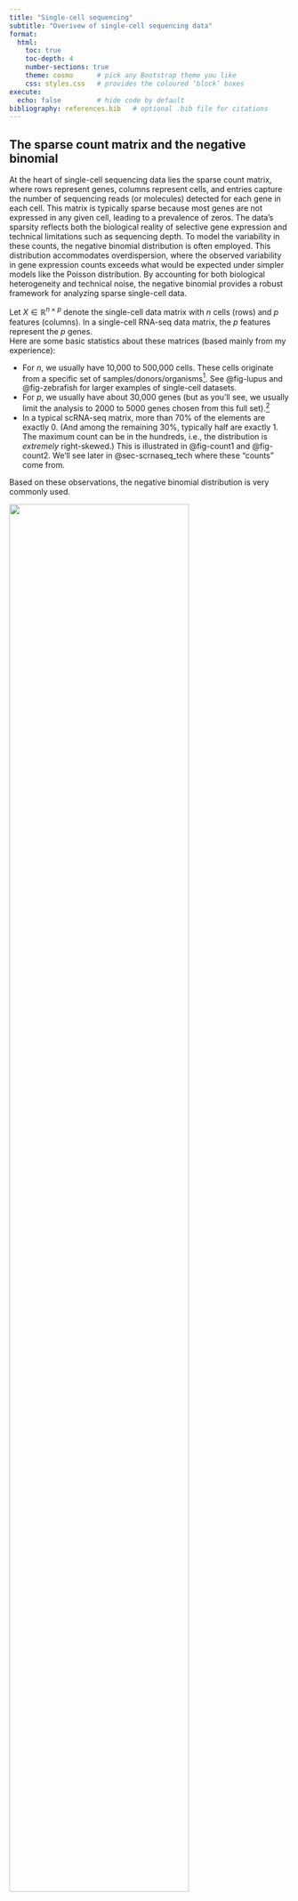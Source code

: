 ```yaml
---
title: "Single-cell sequencing"
subtitle: "Overivew of single-cell sequencing data"
format:
  html:
    toc: true
    toc-depth: 4
    number-sections: true
    theme: cosmo      # pick any Bootstrap theme you like
    css: styles.css   # provides the coloured ‘block’ boxes
execute:
  echo: false         # hide code by default
bibliography: references.bib   # optional .bib file for citations
---
```


## The sparse count matrix and the negative binomial

At the heart of single-cell sequencing data lies the sparse count matrix, where rows represent genes, columns represent cells, and entries capture the number of sequencing reads (or molecules) detected for each gene in each cell. This matrix is typically sparse because most genes are not expressed in any given cell, leading to a prevalence of zeros. The data's sparsity reflects both the biological reality of selective gene expression and technical limitations such as sequencing depth. To model the variability in these counts, the negative binomial distribution is often employed. This distribution accommodates overdispersion, where the observed variability in gene expression counts exceeds what would be expected under simpler models like the Poisson distribution. By accounting for both biological heterogeneity and technical noise, the negative binomial provides a robust framework for analyzing sparse single-cell data.

Let $X \in \mathbb{R}^{n\times p}$ denote the single-cell data matrix with $n$ cells (rows) and $p$ features (columns). In a single-cell RNA-seq data matrix, the $p$ features represent the $p$ genes.\
Here are some basic statistics about these matrices (based mainly from my experience):

-   For $n$, we usually have 10,000 to 500,000 cells. These cells originate from a specific set of samples/donors/organisms[^chapter2_sequencing-1]. See @fig-lupus and @fig-zebrafish for larger examples of single-cell datasets.\
-   For $p$, we usually have about 30,000 genes (but as you'll see, we usually limit the analysis to 2000 to 5000 genes chosen from this full set).[^chapter2_sequencing-2]\
-   In a typical scRNA-seq matrix, more than 70% of the elements are exactly 0. (And among the remaining 30%, typically half are exactly 1. The maximum count can be in the hundreds, i.e., the distribution is *extremely* right-skewed.) This is illustrated in @fig-count1 and @fig-count2. We'll see later in @sec-scrnaseq_tech where these "counts" come from.

[^chapter2_sequencing-1]: You can have a simple hierarchical model in your head -- each human donor contributes one (or more) tissue sample. Each tissue sample contains many cells.

[^chapter2_sequencing-2]: How many genes are there in the human body? This is not a well-defined questions. If you want to only ask about protein-coding genes, there's probably about 24,000 of them [@salzberg2018open]. However, most gene callers (such as CellRanger <https://www.10xgenomics.com/support/software/cell-ranger/latest>, which is what we usually use for 10x single-cell data) also label genes that don't translate. We'll talk about this in @sec-beyond_scrna.

Based on these observations, the negative binomial distribution is very commonly used.

:::: block
::: {layout-ncol="2"}
![](fig/chap2/count.png){width="80%"}

![](fig/chap2/nonzero_hist.png){width="23%"}
:::

Illustration of data from <https://satijalab.org/seurat/articles/pbmc3k_tutorial.html> showing a snippet of the count matrix (left) or percentage of cells with non-zero counts for each gene (right). [@satijalab_tutorial]
::::

The negative binomial (NB) distribution is a widely used model in single-cell RNA-seq analysis due to its ability to handle overdispersion, which is common in gene expression data. Overdispersion occurs when the variance of the data exceeds the mean, a phenomenon that cannot be captured by the Poisson distribution. The NB distribution introduces an additional parameter to model this extra variability, making it more flexible for single-cell data.

Let us focus on the count for cell $i$ and gene $j$, i.e., the value $X_{ij}$. The probability mass function (pmf) of the NB distribution for a random variable ( X\_{ij} ) is given by:

$$
P(X_{ij} = k) = \binom{k + r_j - 1}{k} p_{ij}^r (1 - p_{ij})^k, \quad k = 0, 1, 2, \ldots
$$ {#eq-nb_1}

where $r_j \> 0$ is the dispersion (or “overdispersion”) parameter and $p\_{ij} \in (0, 1)$ is the probability of success. This is the “standard” parameterization, mentioned in <https://en.wikipedia.org/wiki/Negative_binomial_distribution>. This specific parameterization is actually not very commonly used.

Alternatively, the NB distribution is most commonly parameterized in terms of the mean $\mu_{ij}$ and the dispersion parameter $r_j$, which is often preferred in single-cell analysis:

$$
\text{Mean: } \mu_{ij}, \quad \text{Variance: } \mu_{ij} + \frac{\mu_{ij}^2}{r_j} = \mu_{ij}\left(1 + \frac{\mu_{ij}}{r_j}\right).
$$ {#eq-nb_2}

(Compare these relations to the Poisson distribution, where both the mean and variance would be $\mu_{ij}$.)

To relate equation @eq-nb_1 to @eq-nb_2, observe that we can derive,

$$
\mu_{ij} = \frac{r_j (1 - p_{ij})}{p_{ij}}.
$$

We typically use a different overdispersion parameter $r_j$ for each gene $j \in \{1,\ldots,p\}$. Here, $r_j$ controls the degree of overdispersion. When $r_j \to \infty$, the variance approaches the mean, and the NB distribution converges to the Poisson distribution. For single-cell RNA-seq data, the introduction of $r_j$ allows the model to capture both the biological variability between cells and technical noise, making it robust to the sparse and overdispersed nature of gene expression data.

::: block2
**Why would genes even have different overdispersions?** We're assuming in most statistical models that: 1) genes are modeled as a negative binomial random variable, and 2) genes have different overdispersion parameters $r_j$. Why is this reasonable? Is there a biomolecular reason for this?

We draw upon @sarkar2021separating, explaining how the NB distribution is justified (both theoretically and empirically) for scRNA-seq data. After reading this paper, you'll see that the overdispersion originates from the “biological noise” (i.e., the Gamma distribution). This differs from gene to gene because gene expression is subject to many aspects: transcriptomic bursting, the proximity between the gene and the promoter, the mRNA stability and degradation, copy number variation, the cell cycle stage, etc.
:::

#### How do you estimate the overdispersion parameter in practice?

The easiest way is to use `MASS::glm.nb` in R. However, this is very noisy for single-cell data (see @rem-nb_tricky). Since we are estimate one dispersion parameter per gene, many methods use an Empirical Bayes framework to “smooth” the overdispersion parameters [@love2014moderated]. More sophisticated methods (such as SCTransform [@hafemeister2019normalization]) use the Bioconductor R package called `glmGamPoi`. Deep-learning methods simply incorporate estimating the dispersion parameter into the architecture and objective function, see scVI [@lopez2018deep].

Also, note that which we are assuming here that the overdispersion parameter $r_j$ is shared across all the cells for gene $j$, there are methods that also use different overdispersion parameters for different cell populations. See @chen2018umi or the `dispersion` parameter in scVI (see <https://docs.scvi-tools.org/en/stable/api/reference/scvi.model.SCVI.html#scvi.model.SCVI>). In general, using different overdispersion parameters for the same gene across different cell populations is not common, so my suggestion is to: 1) have a diagnostic in mind on how would you know if need to use different overdispersion parameters for the same gene, and then 2) try analyzing the genes where each gene only has one overdispersion parameter and see if you have enough concrete evidence that such a model was too simplistic.

::: block2
**Personal opinion: My preferred parameterization** The formulation @eq-nb_2 by far is the most common way people write the NB distribution. We typically call $r_j$ the "overdispersion" parameter, since the inclusion of $r_j$ in our modeling is typically to denote that there is more variance than a Poisson. I personally don't like it because I find it confusing that a larger $r_j$ denotes a distribution with smaller variance. Hence, I usually write the variance as $\mu_{ij}(1+\alpha_j \mu_{ij})$ (where $\alpha_j = 1/r_j$). This way, $\alpha_j = 0$ is a Poisson distribution. However, even though this makes more sense to me, it's not commonly used. (It's because this parameterization makes it confusing to work with the exponential-family distributions mathematically.)

The main takeaway is to always pay close attention to each paper's NB parameterization. You're looking for the mean-variance relation written somewhere in the paper to ensure you understand the author's notation.
:::

::: {#rem-nb_tricky .block2}
**What makes the negative binomial tricky** Let me use an analogy that is based on the more familiar coin toss. Suppose 30 people each are given a weighted coin where the probability of heads is $10^{-9}$ (basically, it's impossible to get a heads). Everyone coerce and agree to a secret number $N$, and everyone independently flips their own coin $N$ times and records the number of heads. I (the moderator) do not know $N$, but I get to see how many heads each person got during this experiment. My goal is to estimate $N$. What makes this problem very difficult?

If $N$ were 10, or 100, or maybe even 10,000, almost everyone would get 0 heads. That is, we cannot reliably estimate $N$ since the log-likelihood function is very flat. The issue is because count data has a finite resolution — 0 is always the smallest possible value, and 1 is always the second smallest value. Hence, unlike continuous values (which have “infinite resolution” in some sense), non-negative integers “lose” information the smaller the range is.
:::

Returning the negative binomials, consider a simple coding example:

::: block2
```         
set.seed(10)
mu <- 1
true_overdispersion <- 1000
true_size <- mu / (true_overdispersion - 1)
data <- stats::rnbinom(1e5, size = true_size, mu = mu)
overdispersion_vec <- exp(seq(log(1), log(1e7), length.out = 100))
log_likelihood <- sapply(overdispersion_vec, function(overdispersion) {
  size <- mu / (overdispersion - 1)
  sum(dnbinom(data, size = size, mu = mu, log = T))
})
hist(data,
     main = paste("% 0:", round(length(which(data == 0)) / length(data) * 100, 2),
                  "\nEmpirical mean:", round(mean(data), 2),
                  "\nEmpirical variance:", round(var(data), 2))
)
hist(data[data != 0])
plot(log10(overdispersion_vec), log_likelihood)
plot(log10(overdispersion_vec[-c(1:5)]), log_likelihood[-c(1:5)])
```
:::

::: block2
![(Left) Histogram of a dataset where the true mean is 1 and the overdispersion (i.e., $\alpha = 1/r$) is 1000, where almost all the values are 0. Almost 100% of the values are 0 among all 10,000 samples. (Right) The log-likelihood of the overdispersion parameter on the $\log_{10}$ scale.](fig/chap2/negbinom_example.png){#fig-negbinom_example width="100%" fig-align="center"}
:::

### Remembering that these cells come from donors/tissues!

The $n$ cells in our single-cell dataset originate from $m$ tissues/samples/donors/etc. That is, the cells are stratified (or hierarchically organized). Based on your scientific question of interest, this is a consideration you might want your analysis to take into account. In general, each of the $n$ cells in your single-cell dataset will have "metadata" (such as which sample the cell came from). See @fig-lupus and @fig-zebrafish as examples. We will see in @sec-de_cohort on how some methods explicitly take into account this "hierarchical" structure of the data. However, most methods that are intended for cell lines or genetically-controlled scenarios do not focus on this hierarchical structure (since all the cell-lines or organisms are nearly identical).

::: block
![982 individuals, from which roughly 1200 cells were sequenced from each (from the blood) to give rise to roughly $n=1.27$ million cells. [@yazar2022single]](fig/chap2/lupus.png){#fig-lupus width="100%" fig-align="center"}
:::

::: block
![1,223 zebrafish embryos, from which roughly 500 cells were sequenced from each to give rise to roughly $n=1.25$ million cells. [@saunders2023embryo]](fig/chap2/zebrafish.png){#fig-zebrafish width="100%" fig-align="center"}
:::

Typically, you can expect that the cells in a single-cell analysis come from one of three categories:

-   **Cell-lines** (In vitro): Cells grown in controlled laboratory conditions, such as HeLa or HEK293, typically on a petri dish, are commonly used for experiments requiring consistency and ease of manipulation. These cells are ideal for studying specific pathways or drug responses in a simplified system.

-   **Model organisms** (In vivo): Cells derived from model organisms (such as zebrafish, genetically engineered mice, yeast, specific plants, etc.) allow researchers to study conserved biological processes in a controlled, organismal context. These systems often provide genetic and developmental insights that are directly relevant to human biology.

-   **Humans** (In vivo): Cells from human tissues or blood samples provide direct insights into human biology, disease mechanisms, and patient-specific variability. They are often used in translational research to bridge findings from cell lines and model organisms to clinical applications.

Other categories, such as xenografts, organoids, and co-culture systems, also play critical roles in capturing specific aspects of cellular behavior and interactions.

## The role of normalization to adjust for sequencing depth

Normalization is a critical step in the analysis of single-cell sequencing data, addressing the technical variability introduced by differences in sequencing depth across cells. Sequencing depth refers to the total number of reads obtained for each cell, which can vary due to technical factors like library preparation or instrument sensitivity. Without normalization, cells with higher sequencing depth might appear to express more genes simply because of greater read coverage, not biological differences. Normalization methods aim to make gene expression counts comparable across cells by adjusting for these differences, ensuring that downstream analyses reflect true biological variation rather than technical artifacts. This step is foundational for accurate clustering, differential expression analysis, and other interpretative tasks in single-cell studies.

It has been known for a long time that when dealing with count data, proper normalization is foundational to properly doing meaningful inference. See [@risso2014normalization]. As we will see in [Chapter 3](chapter3_tech.qmd), sequencing technologies cannot control how many reads (i.e., "counts") are sequenced from each cell -- this depends on the biochemistry efficency. Also, larger cells typically have more reads (which is itself a confounder) [@maden2023challenges]. We will describe normalization in more detail in @sec-normalization.

## The typical workflow for any sc-seq data

We will now describe the common steps at the start of a single-cell sequencing computational workflow (i.e., the steps that happen after the data has been collected and been aggregated into a matrix). More details about the downstream steps will be discussed in detail in [Chapter 3](chapter3.qmd). See [@luecken2019current; @heumos2023best] for fantastic tutorials on best practices (among many). I'll like to plug my own paper about best practices [@prater2024all].

::: block
![Abridged and typical workflow of a sc-seq dataset. [@luecken2019current]](fig/chap2/workflow.png){#fig-workflow width="100%" fig-align="center"}
:::

For additional reference: See <https://www.sc-best-practices.org/> and <https://www.bigbioinformatics.org/intro-to-scrnaseq>.

### (Optional) Ambient reads

(This step will make more sense once you know a bit about how scRNA-seq data is generated, see [Chapter 3](chapter3_tech.qmd).)

Ambient reads and doublets (see @fig-ambient) are common technical artifacts in single-cell sequencing data that can distort biological interpretations if left unaddressed. Ambient reads arise from background RNA that is captured during sequencing but does not originate from the cell being analyzed. These reads can falsely inflate gene expression levels, particularly for highly abundant transcripts. Detecting and mitigating these artifacts is an optional but valuable step in data preprocessing, as it improves the overall quality and biological relevance of downstream analyses.

::: block
![Cartoon illustrating either ambient RNA or doublets. From <https://www.10xgenomics.com/analysis-guides/introduction-to-ambient-rna-correction>.](fig/chap2/ambient.png){#fig-ambient width="100%" fig-align="center"}
:::

::: block3
**Input/Output.** The input to ambient detection is a count matrix $X\in \mathbb{Z}_+^{n\times p}$ for $n$ cells and $p$ features (i.e., genes), and the output is $X'\in \mathbb{Z}_+^{n'\times p}$ where $X'_{ij} \leq X_{ij}$ for all cell $i$ and feature $j$.
:::

### How to do this in practice

This is not always done in a standard analysis of 10x scRNA-seq data because the CellRanger pipeline does a pretty good job for you already by default. However, for certain finicky biological systems that deviate from the norm, you might purposely *not* use CellRanger's default ambient detection and doublet detection, and instead choose to manually perform your own so that you have more control. In that case, the main ambient RNA detection method I've seen used is SoupX [@young2020soupx].

### Cell filtering (or doublet detection) {#sec-cell_filtering}

Cell filtering is a crucial preprocessing step in single-cell sequencing analysis, aimed at removing low-quality or irrelevant cells to ensure reliable downstream analyses. During the sequencing process, some cells may produce insufficient data due to poor capture efficiency, leading to low gene counts or incomplete profiles. Additionally, some "cells" may actually be empty droplets or doublets. Doublets occur when two cells are captured together in the same droplet or well, leading to mixed gene expression profiles that do not represent any single cell. Filtering typically involves setting thresholds on metrics like the total number of detected genes, the fraction of mitochondrial gene reads (a marker of stressed or dying cells), and overall sequencing depth. By carefully selecting cells that meet quality standards, researchers can reduce noise, improve the robustness of analyses, and focus on biologically meaningful signals. This step helps ensure that the dataset represents a true and interpretable snapshot of cellular diversity.

(Typically, ambient RNA means you're trying to subtract "background" counts from your scRNA-seq matrix. The number of cells remains the same. In contrast, cell filtering is removing cells, typically geared to target cells deemed to be empty droplets or doublets.)

::: block3
**Input/Output.** The input to cell filtering is a count matrix $X\in \mathbb{Z}_+^{n\times p}$ for $n$ cells and $p$ genes, and the output is $X'\in \mathbb{Z}_+^{n'\times p}$ where $n' \leq n$, whose rows are a strict subset of those in $X$.
:::

### How to do this in practice

This is commonly using the `subset` function in R, where we commonly filter based on `nFeature_RNA` (i.e., the number of genes that are expressed in a cell) and `percent.mt` (i.e., the fraction of counts that are originating from mitochondrial genes). The latter is usually computed using `Seurat::PercentageFeatureSet`[^chapter2_sequencing-3]. See @fig-filtering for an illustration. There is no commonly used threshold for these filters, but it typically depends on removing the extreme quantiles in your dataset. If this simple filter isn't sophisticated enough to detect doublets (and you have good biological/technical reasons to suspect doublets, typically due to either the cell isolation or droplet formulation step), the doublet detection method I've seen used is DoubletFinder [@mcginnis2019doubletfinder].

[^chapter2_sequencing-3]: Typically, the feature selection step doesn't use the normalized matrix even though normalization happens before feature selection. See <https://github.com/satijalab/seurat/blob/ece572a/R/preprocessing.R#L3995>. This is because it's preferable to normalize using *all* the reads, even from genes you don't actually include in your analysis.

**Note**: In `Seurat`, the cells are denoted as *columns* and features (such as genes) as *rows*. This is the transpose of the typical statistical notation.

::: block
![The filtering in the Seurat tutorial dataset goes from 2700 cells to 2638 cells. See the tutorial in <https://satijalab.org/seurat/articles/pbmc3k_tutorial.html>.](fig/chap2/filtering.png){#fig-filtering width="100%" fig-align="center"}
:::

We usually filter based on `nFeature_RNA` because cells with too few genes are potentially deemed as empty droplets, and cells with too many genes are potentially deemed as doublets. High percentage of gene expression from mitochondrial genes is typically an indicator of poor sample quality[^chapter2_sequencing-4].

[^chapter2_sequencing-4]: See <https://en.wikipedia.org/wiki/Low-rank_approximation>.

### A brief note on other approaches

See [@xi2021benchmarking] for a benchmarking of doublet detection methods.

### Normalization {#sec-normalization}

Normalization is a key step in single-cell sequencing analysis, designed to adjust raw data so that gene expression measurements are comparable across cells. Variability in sequencing depth and technical artifacts can cause discrepancies in the total number of reads captured per cell, making raw counts unsuitable for direct comparison. Normalization methods address this by scaling or transforming the data to account for these differences, ensuring that observed expression levels more accurately reflect true biological variation. Approaches can range from simple scaling based on total counts to more sophisticated strategies that model the underlying distribution of the data. Normalization not only improves the accuracy of downstream analyses, such as clustering and differential expression, but also enhances the interpretability of results by reducing technical noise.

Typically, the normalization has the following form:

$$
X_{ij} \leftarrow \log\Big(\frac{10,000 \cdot X_{ij}}{\sum_{j'=1}^{p}X_{ij'}}+1
\Big).
$$ {#eq-normalization}

The fraction $X_{ij}/\sum_{j'=1}^{p}X_{ij'}$ allows us to model the *relative proportions* (instead of absolute counts) of gene expression in each cell. The $\log(\cdot)$ is to handle the right-skewed nature of the data (since an entry of $X_{ij}$ is still 0 even after computing the fraction, and taking a fraction doesn't adjust for the skewed nature by itself). The $+1$ is handle the fact that we cannot take $\log(0)$. The only arbitrary thing in the factor of 10,000 -- it's simply for convenience to scale all the values (remember, $\log(AB) = \log(A) + \log(B)$, so essentially, this normalization is shifting all the fractions up by $\log(10,000)$). The number of 10,000 (or sometimes 1 million) became commonplace because we can now interpret the number $10,000 \cdot (X_{ij}/\sum_{j'=1}^{p}X_{ij'})$ as the hypothetical number of counts we would've gotten in cell $i$ for gene $j$ if the sequencing depth of cell $i$ were 10,000.

### How to do this in practice

See the `Seurat::LogNormalize` function, illustrated in @fig-normalize.

::: block
![The normalization step in the Seurat tutorial. See the tutorial in <https://satijalab.org/seurat/articles/pbmc3k_tutorial.html>.](fig/chap2/normalize.png){#fig-normalize width="100%" fig-align="center"}
:::

::: block3
**Input/Output.** The input to normalization is a count matrix $X\in \mathbb{Z}_+^{n\times p}$ for $n$ cells and $p$ features (i.e., genes), and the output is $X'\in \mathbb{R}^{n\times p}$.
:::

### A brief note on other approaches

There's actually a lot of normalization methods since normalizing count data has existed ever since bulk-sequencing. However, three notable mentions are: SCTransform [@hafemeister2019normalization] which uses a NB GLM model to normalize data and GLM-PCA [@townes2019feature] which uses a GLM matrix factorization to adjust for sequencing depth, where both methods use adjust using the observed sequencing depth for each cell. Deep-learning methods like scVI [@lopez2018deep] include the library size as a latent variable to be estimated itself. See [@lause2021analytic; @ahlmann2023comparison] for benchmarkings.

::: block2
**Remark (Personal opinion: The log-transformation and lack of the negative binomial).** It is well documented that this log-normalization is not best -- see [@townes2019feature] and [@hafemeister2019normalization] for in-depth discussions. The issues stem from "discrete-ness" of the log transformation. However, surprisingly, as shown in papers such as [@ahlmann2023comparison], the log-transformation is actually quite robust.
:::

### Feature selection

Feature selection is a critical step in single-cell sequencing analysis that focuses on identifying the most informative genes for downstream analyses. Single-cell datasets often include thousands of genes, many of which may be uninformative due to low variability or consistent expression across all cells. By narrowing the focus to a subset of highly variable genes (HVGs), feature selection reduces noise, enhances computational efficiency, and highlights the genes most likely to drive biological differences. These selected features are used in clustering, dimensionality reduction, and other tasks where capturing meaningful variation is essential. Effective feature selection ensures that the resulting analyses are both interpretable and biologically relevant.

::: block3
**Input/Output.** The input to feature selection is a count matrix $X\in \mathbb{Z}_+^{n\times p}$ for $n$ cells and $p$ features (i.e., genes)[^chapter2_sequencing-5], and the output is $X'\in \mathbb{R}^{n\times p'}$ where $p' \leq p$, whose columns are a strict subset of those in $X$.
:::

[^chapter2_sequencing-5]: Typically, the feature selection step doesn't use the normalized matrix even though normalization happens before feature selection. See <https://github.com/satijalab/seurat/blob/ece572a/R/preprocessing.R#L3995>. This is because it's preferable to normalize using *all* the reads, even from genes you don't actually include in your analysis.

### The standard procedure: Variance Stabilizing Transformation

The `vst` (variance stabilizing transformation) procedure is a commonly used method in single-cell RNA-seq analysis for identifying highly variable genes. It is designed to account for the relationship between a gene's mean expression and its variability, ensuring that variability is measured in a way that is independent of mean expression levels. The procedure involves the following steps:

1.  **Fitting the Mean-Variance Relationship**:

First, the relationship between the log-transformed variance and log-transformed mean of gene expression values is modeled using local polynomial regression, commonly referred to as `loess`. This step captures the expected variance for a given mean expression level. Let $\mu_j$ denote the mean expression of gene $j$ and $\sigma_j^2$ its variance. The `loess` fit provides the expected variance, $\hat{\sigma}_j^2$, as a smooth function of $\log(\mu_j)$.

2.  **Standardizing Gene Expression Values**:

The observed expression values for each gene are then standardized to account for the expected variance: $$
Z_{ij} = \frac{X_{ij} - \mu_j}{\sqrt{\hat{\sigma}_j^2}},
$$ where $X_{ij}$ is the observed expression value for gene $j$ in cell $i$, $\mu_j$ is the observed mean for gene $j$, and $\hat{\sigma}_j^2$ is the expected variance given by the fitted `loess` line. This standardization ensures that variability is measured relative to what is expected for genes with similar mean expression levels.

3.  **Clipping and Variance Calculation**: To prevent outliers from dominating the analysis, the standardized values $Z_{ij}$ are clipped to a maximum value, determined by a parameter such as `clip.max`. The variance of each gene is then calculated based on the clipped standardized values. Genes with the highest variance are selected as highly variable and prioritized for downstream analyses, such as clustering and trajectory inference.

This procedure addresses the inherent bias where genes with higher mean expression tend to exhibit greater variance, even if this variance is not biologically meaningful. By standardizing variability against the expected mean-variance relationship, the `vst` method provides a robust approach to identifying genes that truly capture biological heterogeneity across cells.

::: block2
**Remark (Feature selection, agnostic of the rest of the analysis).** For the statistical students, feature selection might seem a bit odd. After all, we're selecting the genes to use in our analysis (again, typically about 2000 genes among 30,000 genes) *before* we do any other modeling. This is unlike the Lasso, where the feature selection is done *while* we're doing a downstream task (i.e., regression in this case).

In a scRNA-seq analysis, we typically use the HVGs upfront, and use only these genes for all remaining downstream analyses. This is mainly for pragmatic reasons -- most genes are 0's in almost all the cells, so there's no need to involve these genes in any of our downstream analysis.
:::

### How to do this in practice

See the `Seurat::FindVariableFeatures` function, illustrated in @fig-vst-selection.

::: block
![The feature selection step in the Seurat tutorial, which selects the highly variable 2000 genes (from the 13,714 genes sequenced). See the tutorial in <https://satijalab.org/seurat/articles/pbmc3k_tutorial.html>.](fig/chap2/vst-selection.png){#fig-vst-selection width="100%" fig-align="center"}
:::

### A brief note on other approaches

See [@zhao2024systematic] for an overview of feature selection methods. This is a interesting statistical modeling question in the sense that the goal for these methods is often how to distinguish between "technical variance" (i.e., variation attributed to sequencing depth) from "biological variance" (i.e., if a gene has different expressions across cells in the tissue).

### (Optional) Imputation {#sec-imputation}

Imputation refers to methods used to infer missing or undetected values in single-cell sequencing data, particularly addressing the zeros that dominate scRNA-seq datasets. Early in the development of single-cell technologies, these zeros were often attributed to "dropouts," where lowly expressed genes failed to be captured due to technical limitations. Zero-inflated models were developed to distinguish between "true" biological zeros -- where a gene is genuinely not expressed -- and dropout zeros, filling in the latter to provide a more complete representation of gene expression. However, with advancements like unique molecular identifiers (UMIs), scRNA-seq data have become more reliable and less prone to dropout artifacts. As a result, the need for imputation has diminished, and modern workflows often bypass it entirely, favoring raw or minimally processed data that more accurately reflect true biological variation. Imputation remains an optional step, typically reserved for specific analyses where reconstructing missing data is critical. See [@hou2020systematic] for a review of many methods in this category.

See [@kharchenko2014bayesian] for the landmark paper that originally discussed dropouts. However, see @rem-zero-inflation for why these "dropouts" are no longer common to worry about in your single-cell analysis.

### How to do this in practice

I've see MAGIC (Markov Affinity-based Graph Imputation of Cells) [@van2018recovering] used quite often, if there's a data imputation being performed. This method imputes missing gene expression values by leveraging similarities among cells using a graph-based approach. MAGIC constructs a nearest-neighbor graph where cells are nodes, and edges represent biological similarity. Through data diffusion, information is shared across similar cells to denoise and recover underlying gene expression patterns. See @fig-magic.

::: block
![Schematic of the MAGIC method [@van2018recovering].](fig/chap2/magic.png){#fig-magic width="100%" fig-align="center"}
:::

### Dimension reduction

Dimension reduction, particularly methods like Principal Component Analysis (PCA) and Singular Value Decomposition (SVD), serves as a cornerstone in single-cell sequencing analysis. The primary goal is twofold: first, to obtain a low-dimensional representation of the data, which is critical for visualizing complex datasets and enabling computationally efficient downstream analyses such as clustering and trajectory inference. By condensing thousands of genes into a smaller number of principal components, researchers can focus on the dominant patterns of variation that drive biological differences. Second, dimension reduction helps denoise the data by filtering out technical noise and minor variations that are less biologically relevant. This makes the resulting analysis more robust and interpretable, allowing researchers to capture meaningful cellular heterogeneity while mitigating the impact of sparsity and noise inherent to single-cell datasets.

::: block3
**Input/Output.** The input to dimension reduction is a matrix $X\in \mathbb{R}^{n\times p}$ for $n$ cells and $p$ features (i.e., genes). The output is $Z \in \mathbb{R}^{n\times k}$ where $k \ll p$ (where there are $k$ latent dimensions, typically between 5 to 50). We call $Z$ the score matrix. Most dimension reduction (typically only linear ones -- i.e., ones based on a matrix factorization) also return: (1) gene loading matrix $W \in \mathbb{R}^{p \times k}$, and (2) "denoised" matrix $X'\in \mathbb{R}^{n\times p}$, which is some form of $X' = ZW^\top$.
:::

### The standard procedure: PCA

Principal Component Analysis (PCA) is a dimensionality reduction technique widely used in single-cell RNA-seq analysis to simplify complex datasets while retaining the most important patterns of variation. By transforming high-dimensional gene expression data into a smaller set of principal components, PCA captures the dominant trends in the data, such as differences between cell types or states. This reduced representation helps to mitigate the noise and sparsity inherent in single-cell data, making downstream tasks like clustering, trajectory inference, and visualization more efficient and interpretable. PCA serves as a foundational step in many single-cell workflows, offering both computational efficiency and biological insight.

::: block
![Illustration of the PCA of a $p=2$-dimensional dataset reduced to one dimension ($K=1$). (Left) Showing the maximization or minimization perspective of PCA.](fig/chap2/pca-illustration1.png){#fig-pca-illustration1 width="100%" fig-align="center"}
:::

::: block
![Showing how to interpret PCA as a matrix approximation. Here, the "component" is $\hat{W}$, and the "loading" is $\hat{Z}=X\hat{W}$.](fig/chap2/pca-illustration2.png){#fig-pca-illustration2 width="100%" fig-align="center"}
:::

I'll describe the PCA in a bit more detail here since it's can be a bit confusing.

::: block
**Theorem (Equivalent formulations of PCA).** Let $X \in \mathbb{R}^{n\times p}$ be a centered matrix ( i.e., $\overline{X}_{\cdot j} = 0$ for all $j\in\{1,\ldots,p\}$) and $K$ be a pre-chosen latent dimensionality (such that $k \ll p$). Let $\hat{\Sigma} = X^\top X/n$ denote the empircial covariance matrix.

The following four estimated embeddings $\hat{Z} \in \mathbb{R}^{n\times k}$ are "equivalent."

1.  **Maximization of information captured by the covariance** (shown in @fig-pca-illustration1 (left)): Define $\hat{Z} = X\hat{W}$ where $$
    \hat{W} = \argmax_{W \in \mathbb{R}^{p\times K}}\tr\Big(W^\top \hat{\Sigma} W\Big),
    \quad \text{such that} \quad W^\top W = I_K.
    $$ {#eq-pca-maximize_variance}

2.  **Minimization of reconstruction error (via squared Euclidean loss)** (shown in @fig-pca-illustration1 (left)): Define $\hat{Z} = X \hat{W}$ where $$
    \hat{W} = \argmin_{W \in \mathbb{R}^{p\times K}}\frac{1}{n}\sum_{i=1}^{n}\Big\|X_{i\cdot} - WW^\top X_{i\cdot}\Big\|^2_F
    \quad \text{such that} \quad W^\top W = I_K.
    $$ {#eq-pca-minimize_reconstruction}

3.  **Low-rank approximation of the interpoint distances (via squared Euclidean distances)**: Let $D_X \in \mathbb{R}^{n\times n}_+$ denote the matrix of squared Euclidean distances among all $n$ samples in $X$, i.e., $[D_X]_{i_1,i_2} = \|X_{i_1,\cdot} - X_{i_2,\cdot}\|^2_F$ for all $i_1,i_2 \in \{1,\ldots,n\}$. (This is a function of $X$.) Then, construct $\hat{Z}=X\hat{W}$ where $$
    \hat{W} = \argmin_{W \in \mathbb{R}^{p\times K}} \sum_{i_1,i_2 \in \{1,\ldots,n\}}  \big[D_X\big]_{i_1,i_2} - \big[D_{XW}\big]_{i_1,i_2} \quad \text{such that} \quad W^\top W = I_K,
    $$ {#eq-pca-estimator_interpoint} and $D_{XW}  \in \mathbb{R}^{n\times n}_+$ is the matrix of squared Euclidean distances constructed from $XW$.
:::

Notice that Formulation #3 is simply the sum of differences (not squared) since projections are non-expansive, so the interpoint Euclidean distances necessarily decrease. We are not accurately describing the identifiability conditions above to formalize what "equivalence" technically means.

Some remarks:

-   **Relation to eigen-decompositions**: PCA is fundamentally tied to eigen-decompositions due to the Low-Rank Approximation theorem[^chapter2_sequencing-6] (more formally, the Eckart-Young-Mirsky theorem). Specifically, $\hat{W}$ is the eigenvalues of $\hat{\Sigma}$, the covariance matrix. See @fig-pca-illustration2 (right).

[^chapter2_sequencing-6]: See <https://en.wikipedia.org/wiki/Low-rank_approximation>.

(If you are familiar with how to manipulate eigen-decompositions, you can convince yourself that Formulation 2 is most directly related to the Low-Rank Approximation.)

-   **Interpretation of Formulation #1**: In Formulation 1, we want to project the data $X$ onto a lower-dimensional subspace defined by $\hat{W}$ such the low-dimensional data $\hat{Z}$ has as much variance as possible. This is by far the most common explanation of PCA. Part of its appeal is that it's easy to explain what the "population model's target quantity" is through this interpretation, but 1) it requires you to intrinsically understand why preserving covariance is something useful when we're more interested in about the cells themselves, and 2) does not give insight to the more popular extensions of PCA.

**Adjustable aspects to obtain other dimension-reduction methods**: 1) Choosing a more suitable estimate of the population covariance $\Sigma = \mathbb{E}[X^\top X]/n$ (or its correlation counterpart), or 2) enforcing additional structure (such as sparsity) onto the columns of $\hat{W}$.

-   **Interpretation of Formulation #2**: In Formulation 2, we want to project the data $X$ onto a lower-dimensional subspace defined by $\hat{W}$ such that the ambient-dimensional data is as close to the original data as possible (i.e., the projection "disturbs" the data the least). This interpretation reveals that PCA is trying to find the subspace that "distorts" each cell's expression the least. While this won't be used to motivate more modern embedding methods, it 1) offers a formal relation between PCA and matrix denoising, and 2) is the motivation for autoencoders later on.

**Adjustable aspects to obtain other dimension-reduction methods**: 1) How to measure the "error" between each cell's expression and its reconstructed expression, 2) how this reconstruction is constructed given a cell's low-dimensional representation?

-   **Interpretation of Formulation #3**: In Formulation 3, we conceptually think about the cells' interpoint distances (i.e., the distances between any two pairs of cells). Then, we want to project the data $X$ onto a lower-dimensional subspace defined by $\hat{W}$ such the low-dimensional data $\hat{Z}$ preserves the distances between any two pairs of cells as much as possible. This perspective is perhaps the most intuitive, and also most revealing on the shortcomings of PCA. PCA is choosing to preserve the pairwise distances in a very specific fashion, via the squared Euclidean distances. There are a two aspects that reveal the deficiency of PCA:

1.  PCA is trying to preserve the *squared* Euclidean distance, so it's going to put most of its attention on pairs of points that are very far away from one another.
2.  We consider *all* pairs of points.

These two aspects combined yield the qualitative statement that "PCA favors a global embedding that preserve far-away points".[^chapter2_sequencing-7] In some sense, this is the exact opposite of what we want -- qualitatively, we probably care more about getting the relative distances of each points and its immediate/local neighbors (so we can accurately see the subtle shifts in cells, as in trajectory inference).

[^chapter2_sequencing-7]: Sometimes, people use the word "overcrowding" to refer to the fact that embedding methods might collapse nearby points too aggressively.

**Adjustable aspects to obtain other dimension-reduction methods**: 1) How we're measuring distance in $X$ or in $Z$ we're using (perhaps using a distance that adapts to the geometry of the data), 2) how to measure the "distortion" in the pairwise distances, 3) which pairs of cells do we care about preserving their distances?

-   **References for the proofs**: Relating one and two is mainly an exercise in matrix algebra. To show that Formulation #3 is also PCA, see Theorem 14.4.1 in [@kent1979multivariate].

::: block2
**Remark (The words we use to call the columns of** $\hat{W}$ after doing a linear-dimension reduction method like PCA). Note that $\hat{W}$ is a $p$-by-$K$ matrix. That is, each column of $\hat{W}$ has one number for each feature (i.e., gene). We typically call each column one of a few things: "gene program" or "pathway" (both more biology-facing) or "eigen-gene" or "topic" (both more statistics-facing). Regardless, these words is to denote that each column of $\hat{W}$ denotes a set of genes that work together, based on the magnitude and sign that feature has in this column.
:::

### How to do this in practice

See the `Seurat::RunPCA` function, illustrated in @fig-pca. The resulting visualization is shown in @fig-pca-fig.

::: block
![The PCA step. See the tutorial in <https://satijalab.org/seurat/articles/pbmc3k_tutorial.html>.](fig/chap2/pca.png){#fig-pca width="100%" fig-align="center"}
:::

::: block
![Using the `Seurat::DimPlot(pbmc, reduction = "pca")` function to visualize the first two PCs. See the tutorial in <https://satijalab.org/seurat/articles/pbmc3k_tutorial.html>.](fig/chap2/pca-fig.png){#fig-pca-fig width="100%" fig-align="center"}
:::

### A brief note on other approaches

The distinction between "imputation" and "dimension reduction" gets murky because 1) computationally, many imputation methods rely on a dimension reduction, and 2) statistically, due to the low-rank approximation property of PCA, you can interpret many dimension reductions methods as an imputation method. When I say that "imputation is optional," what I really mean is that modeling zero-inflation is typically optional.

Reviews of imputation methods such as [@hou2020systematic] contain overview of dimension-reduction methods. eSVD [@lin2023esvd] and GLM-PCA [@townes2019feature] are dimension reduction methods that leverage the fact that the NB is in the exponential family (among many). FastTopics [@carbonetto2021non] is a popular non-negative matrix factorization method (among many) for modeling single-cell data. (We won't have time to discuss non-negative matrix factorization in this course.) All these mentioned methods are able to perform normalization with dimension reduction simultaneously. Also, dimension-reductions are commonly folded into a method that aims to do multiple tasks simultaneously (for example, see scINSIGHT [@qian2022scinsight], among many examples). See [@ghojogh2021factor] for a massive review of common dimension-reduction frameworks.

However, by far the most popular method nowadays is using VAEs, since it is easy to combine dimension reduction with other downstream tasks. We'll discuss VAEs in more detail in @sec-vae.

::: block2
**Remark (Personal opinion: Considerations for picking an appropriate dimension-reduction method).** The categorizations of "linear" vs. "non-linear" is a bit blurry. Personally, I would call methods like eSVD [@lin2023esvd] and GLM-PCA [@townes2019feature] as "linear" (in addition to PCA and fastTopics [@carbonetto2021non]) since you estimate a matrix factorization and there's a fixed transformation that relates the observed count $X_{ij}$ to the inner product between a cell's latent vector $Z_{i,\cdot}$ and a gene's latent vector $W_{j,\cdot}$.

Typically, people refer to non-linear dimension reductions as methods that do not use a matrix factorization (think of diffusion maps [@haghverdi2015diffusion] or deep-learning methods [@lopez2018deep]). Since non-linear methods can capture more complex relations than linear methods, what are some considerations you should make to pick a particular method?

-   **Mean-variance relation**: PCA is intimately connected to modeling the data with constant Gaussian noise (i.e., every entry of $X_{ij}$ is observed with the same amount of Gaussian error [@tipping1999probabilistic]. However, you might want to use a method where you expect the amount of variability in the data increases as the mean increases (such as a Poisson distribution). See [@lin2022esvd] for more details.
-   **Gene programs**: Methods that do not use a matrix factorization often do not give you a built-in way to interpret collections of genes. In contrast, after using a matrix factorization approach like PCA, you can interpret how genes are coordinating through the estimated matrix $\hat{W}$.
-   **"Distance" between cells**: As you saw in Formulation #3 @eq-pca-estimator_interpoint, PCA cares about the *Euclidean* distance between any two cells. Sometimes, such as in a diffusion map (see Palantir for instance [@setty2019characterization]), you have in mind a more appropriate way to measure how "different" two cells are.

(Notice that by itself, the fact that "non-linear methods can capture non-linear structure" is not really a good enough reason to use a non-linear method. This is because this statement itself is somewhat vacuous. By the low-rank approximation theorem (<https://en.wikipedia.org/wiki/Low-rank_approximation>), as long as you use enough latent dimensions, any linear method can also capture non-linear structures. The only advantage of non-linear methods in this setting is that the non-linear method can represent this non-linear structure with "less numbers" (i.e., an information-compression perspective).)

In general, there is *never* a "strictly better" option. Every reasonable method has its own niche on what kind of {technology, experiment, data, biological-question} setting it outshines other competitors. Your job as a thoughtful researcher is to: 1) understand the conceptual differences between all these methods, and 2) have a concrete strategy on how you would make an informed decision on which method you want to apply.
:::

### Batch correction/Covariate adjustment {#sec-batch_correction}

Batch correction is a vital step in single-cell sequencing analysis that addresses technical variability introduced by differences in experimental conditions, such as processing time, reagent batches, or sequencing runs. These batch effects can obscure true biological signals and create artificial differences between groups of cells. Batch correction methods aim to align data from different batches while preserving meaningful biological variation. Techniques range from simple scaling adjustments to advanced algorithms that model batch effects explicitly. As single-cell studies increasingly combine datasets from multiple experiments or institutions, effective batch correction ensures that comparisons and integrative analyses reflect biological reality rather than technical artifacts. See @fig-batch1 for an illustration of this.

We will talk about this a bit more when we discuss integration methods for cell-type labeling @sec-celltype_labeling.

:::: block
::: {layout-ncol="3"}
![](fig/chap2/batch1.png){width="100%"}

![](fig/chap2/batch2.png){width="100%"}

![](fig/chap2/batch3.png){width="100%"}
:::

Illustration of what the goal of batch correction is. All these are UMAPs (see @sec-visualization). The top row colors cells by their batch, and the bottom row colors cells by cell type. (Left) Original data showing batch effects. (Middle) Intermediate processing. (Right) The batch-corrected data. [@tran2020benchmark]
::::

::: block3
**Input/Output.** The input to batch correction is (1) either the normalized matrix $X \in \mathbb{R}^{n\times p}$ or the score matrix $Z \in \mathbb{R}^{n\times k}$ and (2) an categorical vector $C \in \{1,\ldots,B\}^n$ which denotes which cell belongs to which batch. (Certain batch correction methods might require more information.) In a literal sense, both $X$ and $Z$ are technically row-wise concatenations of many datasets.
:::

If the input is a normalized matrix, the output is a batch-corrected normalized matrix $X'   \in \mathbb{R}^{n\times p}$. If the input is a score matrix $Z$, the output is a batch-corrected score matrix $Z'   \in \mathbb{R}^{n\times k}$.

::: block
**Remark (What makes this task statistically possible?).** There are many sources of "noise" (i.e., things unrelated to the biology we're trying to study) in a single-cell dataset.

1.  **Sequencing noise**: This comes from the fact that we "randomly" get counts from each cell, and we can't control how effective each cell is at producing counts. We can think of this as "mean-zero, i.i.d. across all cells" in some sense.
2.  **Batch noise**: This is the "noise" that originates from a particular batch. It is probably more statistically appropriate to think of this as a "bias," because it is *not* mean-zero. Instead, we conceptually think of this as a shift occurring to all the cells in a batch more-or-less uniformly (but could impact different genes differently).
3.  **Biological confounding noise**: Say you want to study how lung tissue changes during aging, but some of your tissue samples come from donors who smoke. The aging biological signature you're hoping to find would likely be confounded by a smoking signature. This "noise" is also not mean-zero, and it could be different across different cell types. However, given a cell type, this biological confounding effect should be the same across batches. (The trouble is that you might not be aware of all the confounders during an analysis.)

Hence, it is possible to "remove" batch effects because: 1) it's a constant "shift" for all the cells in the same batch, and 2) we always know the "batches," since it is purely an artifact of how data is generated. Most batch-correction papers are statistically motivated, but do not have formal theoretical properties. This is primarily due to the fact that in practice, it's *very* hard to know how to model a batch effect rigorously. However, there are a few papers that try to leverage this intuition formally in a statistical framework, see [@ma2024principled].
:::

::: block2
**Remark (The term "batch" is very overloaded).** There are many steps during a single-cell analysis (see [Chapter 3](chapter3_tech.qmd)). These are some of the things a "batch" could refer to: 1) cells processed together during droplet/gem formation, 2) cells processed during during PCR amplification, 3) cells processed together during sequencing (this is most common usage of the word "batch"), 4) cells processed using different protocols, 5) cells processed by different labs, 6) cells of different donors/organisms, among many more. (The first three steps are similar in "resolution," but the last three are more "coarse" in how a batch is defined.)

*Technically*, the statistical logic of most batch-correction methods isn't suitable for trying to align cells from different donors/organisms since in this setting, the "batches" are based on biology, not a technical artifact. For example, the differences between cells from two donors could be much more complicated than simply cells in two different sequencing batches.

In general, be sure to discuss with the people who generated the data (who likely will have a lot more experience on what technical artifacts are worth worrying about) on how to think about batch effects.
:::

### What's the difference between "batch-correcting" and "adjusting for covariates"?

Technically, there are some batch-correction methods whose premise is to treat each batch as simply a covariate to be adjusted for. The primary example is COMBAT [@zhang2020combat]. However, most batch-correction methods do not do this. There is no formal reason why. I personally feel it's because batch effects is such a critical bottleneck for almost every single-cell analysis that it's imperative to use a method that is as (sensibly) flexible as possible. See my remark later in @rem-batch. See [@tran2020benchmark; @luecken2022benchmarking] for benchmarking multiple batch correction methods.

### A typical choice: Harmony

Harmony [@korsunsky2019fast] is one of the most commonly used methods to integrate single-cell datasets from different experiments, technologies, or biological conditions into a shared low-dimensional embedding. The method begins with a principal component analysis (PCA) embedding and iteratively adjusts it to remove batch effects while preserving biological variation. Harmony groups cells into clusters using soft clustering, which assigns cells probabilistically to multiple clusters. These clusters account for technical and biological differences while capturing shared cell types and states. Correction factors are then computed for each cluster and applied to individual cells, ensuring that the final embedding reflects intrinsic cellular phenotypes without being confounded by dataset-specific biases. See @fig-harmony.

::: block
![Schematic of the Harmony [@korsunsky2019fast].](fig/chap2/harmony.png){#fig-harmony width="100%" fig-align="center"}
:::

### How to do this in practice

There is no standardize default for batch correction. The usual practice is to: 1) decide upfront (with your collaborators) on how you would deem what is a "successful" batch correction. This usually involves understanding the data generation protocol and the biology question of interest. This will involve a blend of biological logic (i.e., statements that should be true, given the biological context), qualitative evaluations (i.e., based on plots), and numerical metrics (i.e., based on some score where you decide upfront how the score relates to a desirable batch correction). Then, 2) you try many batch correction methods[^chapter2_sequencing-8].

[^chapter2_sequencing-8]: See Seurat's recommendation in <https://satijalab.org/seurat/articles/seurat5_integration>.

::: {#rem-batch .block}
**Remark (Personal opinion: Batch correction is single-handedly the most precarious step in almost every analysis).** While a cautious statistician might be doubtful for "cherry-picking" a good batch-correction method, the reality is that there is no guaranteed procedure to always work. This is because there are so many types of "batches," and the underlying data generation pipeline, technology, and biology differs from lab to lab. Also, doing a "bad" batch correction is extremely detrimental. Unlike many other steps in a single-cell analysis where most choices of how to perform a step are "reasonable" (but some methods might have slightly better power or slightly more robust), a bad batch correction can single-handedly invalidate almost all other aspects of a single-cell analysis regardless of how sophisticated those methods are.

Also: batch correction is limited by the experimental design. No "real" way to validate this if you're only given datasets -- the validations need to be decided during the planning of the experimental design. For example, if you are studying cancer, and you put all the cancer donors' cells in one batch and all the healthy donors' cells in another batch, then you have no ability to disentangle the batch effects from the biological effect.

To aid validation of batch correction, a common experimental design is to put one reference tissue (where it's possible to obtain many samples from this one tissue) in every sequencing batch.
:::

### Visualization {#sec-visualization}

Visualization is a key step in single-cell sequencing analysis, offering a way to explore and interpret complex datasets intuitively. One of the most popular visualization techniques is Uniform Manifold Approximation and Projection (UMAP), which creates a low-dimensional embedding designed to preserve local and global structure in the data. UMAP is particularly effective for capturing non-linear relationships and revealing clusters of similar cells, making it a powerful tool for visualizing cellular heterogeneity. However, UMAP coordinates are less reliable than those obtained through methods like PCA for quantitative analysis. Unlike PCA, which is grounded in linear transformations and retains a direct link to the original data, UMAP embeddings are highly dependent on parameter choices and random initializations, making them less reproducible. Despite these limitations, UMAP excels as a visualization tool, helping researchers intuitively explore relationships between cells and identify patterns that guide deeper analyses.

::: block3
**Input/Output.** The input to visualization is typically the score matrix $Z\in \mathbb{R}^{n\times k}$ for $n$ cells and $k$ latent dimensions, and the output is matrix with $n$ cells and 2 (sometimes 3) columns, where the visualization is literally plotting the values in the first column against the second column as a scatterplot.
:::

### The standard procedure: UMAP

Uniform Manifold Approximation and Projection (UMAP) [@becht2019dimensionality] is a dimensionality reduction technique designed to capture both local and global structure in high-dimensional data. UMAP builds on principles of manifold learning, aiming to preserve the topology of the original data in a lower-dimensional space.

1.  **Constructing the high-dimensional graph**: UMAP begins by modeling the local neighborhood relationships in the high-dimensional space:

-   For each data point $i$, a probability distribution $p_{ij}$ is constructed over its neighbors $j$ based on distances, typically using a kernel function.
-   The resulting graph captures the high-dimensional structure of the data.

2.  **Optimizing the low-dimensional embedding**: In the low-dimensional space, UMAP aims to construct a graph with similar relationships. It models pairwise probabilities $q_{ij}$ for the low-dimensional embedding using a smooth, differentiable cost function: $$
    C = \sum_{i,j} \left( - p_{ij} \log q_{ij} - (1 - p_{ij}) \log (1 - q_{ij}) \right).
    $$ Here:

-   $p_{ij}$ and $q_{ij}$ represent probabilities of connectivity in the high- and low-dimensional spaces, respectively.
-   The first term encourages similar points in the high-dimensional space to remain close, while the second term discourages unrelated points from being artificially clustered.

3.  **Gradient descent**: The low-dimensional coordinates are iteratively optimized using gradient descent to minimize $C$, aligning the local relationships in the low-dimensional embedding with those in the original space.

UMAP excels at preserving local neighborhoods while maintaining some global structure, making it particularly effective for visualizing high-dimensional single-cell RNA-seq data. However, the resulting embeddings depend on hyperparameters (e.g., number of neighbors, minimum distance) and are not designed for quantitative analysis, as they do not preserve metric properties of the original data. See <https://github.com/jlmelville/uwot> for great in-depth discussions on UMAPs.

::: block
**Remark (Yes, UMAPs are also a "dimension reduction," but they serve a very different purpose).** You can think of UMAPs as a very specific dimension reduction where $k$ is always 2 or 3. However, UMAPs serve a very different role -- very few single-cell analyses relies on the UMAP coordinates, but many single-cell methods rely upon the low-dimensional vector $Z_{i,\cdot}\in\mathbb{R}^k$ from a dimension reduction method.

The reason is that UMAPs are usually solely for visualizations and nothing else. There is almost no concrete relation between the distance between any two cells based on their UMAP coordinates and their true dissimilarity based on their gene expression profiles. The most common analogy is to think of visualizing the Earth on a 2D map, see @fig-world. No matter how you try to draw the world on a sheet of paper, there's always some unnatural distortion. If you interpret this map very literally, it seems like California is further away from Japan than Spain is, and Antartica is almost as large as all the other continents combined. The point is, every low-dimensional projection always sacrifices some aspects, and when you try projecting high-dimensional data to specifically only 2 dimensions, a lot of large-scale qualities "break."

See [@prater2024all] for more discussions about how to think about UMAPs, @fig-umap-example. There's a big debate on what is "acceptable" or "not acceptable" to infer from UMAPS. See [@chari2023specious; @lause2024art], and a recent large controversy in genetics (<https://www.science.org/content/article/huge-genome-study-confronted-concerns-over-race-analysis>).

My take: UMAPs are a useful visualization tool (in the sense that it'll be ridiculous to claim we should never visualize our data, and we should just accept every visualization tool will have its own drawbacks). However, you should have quantitative metrics planned out prior to visualization so you're not solely relying on UMAPs for your analysis. UMAPs are useful for giving you a sense of the data quality and broad cellular relations before investing time to carefully quantify the biology of interest. Your biological evidence should *not* solely rely on UMAPs.
:::

::: block
![Map of the world](fig/chap2/world.png){#fig-world width="100%" fig-align="center"}
:::

::: block
![(Top row): UMAP computed from 3 different random seeds, to illustrated the "arbitrary" nature of how large "continents" of cells relate to one another. (Bottom left): t-SNE, which often are a lot more "spread out" than UMAPs in terms of how separated the "continents" are. (Bottom right): PCA, which is reproducible (i.e., no unexplainable extrinsic randomness during the computation), statistically rigorous and transparent (i.e., we know how to mathematically interpret any pair of cells). However, unlike UMAP and t-SNE, we often need many PCs to appropriate represent the data, and we can only visualize 2 PCs at a time. [@prater2024all]](fig/chap2/umap-example.png){#fig-umap-example width="100%" fig-align="center"}
:::

### Relation to PCA

UMAPs are most related to the Formulation #3 of PCA @eq-pca-estimator_interpoint. Specifically, instead of "$D_X$" and "$D_{XW}$" (originally measuring the distance between two cells using Euclidean distance), UMAPs instead use an adaptive kernel on a cell-cell graph to measure the similarity between two cells, and the loss function isn't simply a difference between the two similarities.

### How to do this in practice

See the `Seurat::RunUMAP` function, illustrated in @fig-umap. The resulting visualization is shown in @fig-umap-fig.

::: block
![The UMAP visualization step. See the tutorial in <https://satijalab.org/seurat/articles/pbmc3k_tutorial.html>.](fig/chap2/umap.png){#fig-umap width="100%" fig-align="center"}
:::

::: block
![Using the `Seurat::DimPlot(pbmc, reduction = "umap")` function to visualize the first two PCs. See the tutorial in <https://satijalab.org/seurat/articles/pbmc3k_tutorial.html>.](fig/chap2/umap-fig.png){#fig-umap-fig width="100%" fig-align="center"}
:::

### A brief note on other approaches

Because visualizing high-dimensional data will always be a need, and there's never going to be an "optimal" way to do it, the visualization method of choice is going to change based on the community's desires every 5-10 years. While currently UMAP is king (which dethroned t-SNE, who was the previous king), there's definitely methods trying to dethrone UMAP. The method I've seen the most popularity to dethrone UMAP so far is PaCMAP, but as of 2024-25, UMAP is still by far the most common visualization method. See [@huang2022towards] for a broad benchmarking of such methods.

There are two lines of work I'll mention that might be of interest for the statistical students. One is developing methods to assess how "distorted" the visualization is, see [@johnson2022embedr; @xia2024statistical]. Another is to trying to prove (using a formal statistical model) how well these visualization methods actually "cluster" the cells, see [@arora2018analysis; @cai2022theoretical]. ::::::::::::::::::::::::::::::::::::::::
